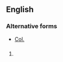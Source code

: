 ==English==

===Alternative forms===
* [[Col.]]

==={{abbreviation-old|en}}===
{{en-abbr}}

# {{abbreviation of|Colossians}}